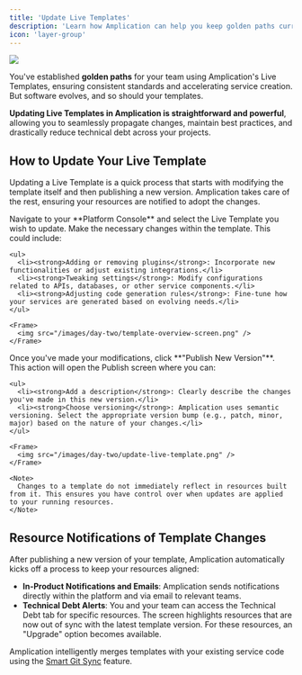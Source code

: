 ```yaml
---
title: 'Update Live Templates'
description: 'Learn how Amplication can help you keep golden paths current by updating templates.'
icon: 'layer-group'
---
```


<Frame>
      <img src="/images/day-two/update-live-template.png" />
</Frame>

You've established **golden paths** for your team using Amplication's Live Templates, ensuring consistent standards and accelerating service creation. But software evolves, and so should your templates.

**Updating Live Templates in Amplication is straightforward and powerful**, allowing you to seamlessly propagate changes, maintain best practices, and drastically reduce technical debt across your projects.

## How to Update Your Live Template

Updating a Live Template is a quick process that starts with modifying the template itself and then publishing a new version. Amplication takes care of the rest, ensuring your resources are notified to adopt the changes.

<Steps>
  <Step title="Modify Your Template">
    Navigate to your **Platform Console** and select the Live Template you wish to update. Make the necessary changes within the template. This could include:

    <ul>
      <li><strong>Adding or removing plugins</strong>: Incorporate new functionalities or adjust existing integrations.</li>
      <li><strong>Tweaking settings</strong>: Modify configurations related to APIs, databases, or other service components.</li>
      <li><strong>Adjusting code generation rules</strong>: Fine-tune how your services are generated based on evolving needs.</li>
    </ul>

    <Frame>
      <img src="/images/day-two/template-overview-screen.png" />
    </Frame>
  </Step>

  <Step title="Publish a New Version">
    Once you've made your modifications, click **"Publish New Version"**. This action will open the Publish screen where you can:

    <ul>
      <li><strong>Add a description</strong>: Clearly describe the changes you've made in this new version.</li>
      <li><strong>Choose versioning</strong>: Amplication uses semantic versioning. Select the appropriate version bump (e.g., patch, minor, major) based on the nature of your changes.</li>
    </ul>

    <Frame>
      <img src="/images/day-two/update-live-template.png" />
    </Frame>

    <Note>
      Changes to a template do not immediately reflect in resources built from it. This ensures you have control over when updates are applied to your running resources.
    </Note>
  </Step>
</Steps>

## Resource Notifications of Template Changes

After publishing a new version of your template, Amplication automatically kicks off a process to keep your resources aligned:

- **In-Product Notifications and Emails**: Amplication sends notifications directly within the platform and via email to relevant teams.
- **Technical Debt Alerts**: You and your team can access the Technical Debt tab for specific resources. The screen highlights resources that are now out of sync with the latest template version. For these resources, an "Upgrade" option becomes available.

<Note>
  Amplication intelligently merges templates with your existing service code using the <a href="/day-zero/smart-sync">Smart Git Sync</a> feature.
</Note>
